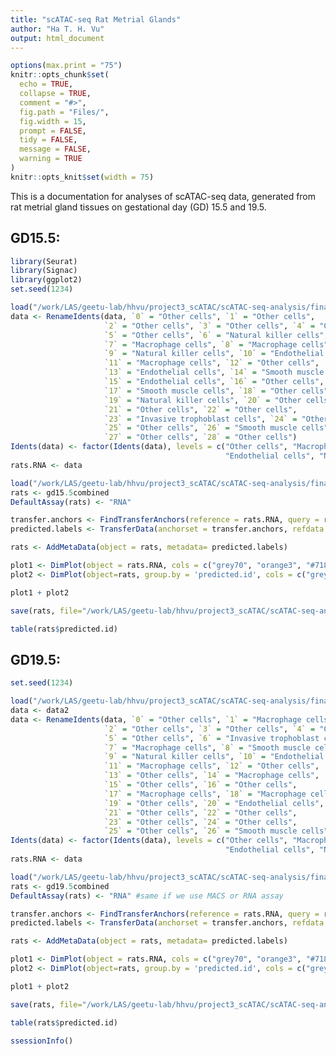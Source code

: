 ```yaml
---
title: "scATAC-seq Rat Metrial Glands"
author: "Ha T. H. Vu"
output: html_document
---
```

  
```r
options(max.print = "75")
knitr::opts_chunk$set(
  echo = TRUE,
  collapse = TRUE,
  comment = "#>",
  fig.path = "Files/",
  fig.width = 15,
  prompt = FALSE,
  tidy = FALSE,
  message = FALSE,
  warning = TRUE
)
knitr::opts_knit$set(width = 75)
```

This is a documentation for analyses of scATAC-seq data, generated from rat metrial gland tissues on gestational day (GD) 15.5 and 19.5. <br>
  
## GD15.5:
```r
library(Seurat)
library(Signac)
library(ggplot2)
set.seed(1234)

load("/work/LAS/geetu-lab/hhvu/project3_scATAC/scATAC-seq-analysis/finalWorkflow/4_RNAintegration/scRNA-seqFiles/gd15.5_res0.8.rda")
data <- RenameIdents(data, `0` = "Other cells", `1` = "Other cells",
                     `2` = "Other cells", `3` = "Other cells", `4` = "Other cells",
                     `5` = "Other cells", `6` = "Natural killer cells",
                     `7` = "Macrophage cells", `8` = "Macrophage cells",
                     `9` = "Natural killer cells", `10` = "Endothelial cells",
                     `11` = "Macrophage cells", `12` = "Other cells",
                     `13` = "Endothelial cells", `14` = "Smooth muscle cells",
                     `15` = "Endothelial cells", `16` = "Other cells",
                     `17` = "Smooth muscle cells", `18` = "Other cells",
                     `19` = "Natural killer cells", `20` = "Other cells",
                     `21` = "Other cells", `22` = "Other cells",
                     `23` = "Invasive trophoblast cells", `24` = "Other cells",
                     `25` = "Other cells", `26` = "Smooth muscle cells",
                     `27` = "Other cells", `28` = "Other cells")
Idents(data) <- factor(Idents(data), levels = c("Other cells", "Macrophage cells", "Smooth muscle cells",
                                                "Endothelial cells", "Natural killer cells", "Invasive trophoblast cells"))
rats.RNA <- data

load("/work/LAS/geetu-lab/hhvu/project3_scATAC/scATAC-seq-analysis/finalWorkflow/2_mergedSamples/2_MACS2Peaks/GD15.5/15.5_1-2-3-merged.rda")
rats <- gd15.5combined
DefaultAssay(rats) <- "RNA"

transfer.anchors <- FindTransferAnchors(reference = rats.RNA, query = rats, reduction = 'cca')
predicted.labels <- TransferData(anchorset = transfer.anchors, refdata = Idents(rats.RNA), weight.reduction = rats[['lsi']], dims=2:20)

rats <- AddMetaData(object = rats, metadata= predicted.labels)

plot1 <- DimPlot(object = rats.RNA, cols = c("grey70", "orange3", "#718748", "#183D61", "#79704C", "red3")) + ggtitle('GD15.5 scRNA-seq')
plot2 <- DimPlot(object=rats, group.by = 'predicted.id', cols = c("grey70", "orange3", "#718748", "#183D61", "#79704C", "red3")) + ggtitle('GD15.5 scATAC-seq')

plot1 + plot2

save(rats, file="/work/LAS/geetu-lab/hhvu/project3_scATAC/scATAC-seq-analysis/finalWorkflow/4_RNAintegration/2_MACS2Peaks/gd15.5-ATACwithRNAlables.rda")

table(rats$predicted.id)
```

## GD19.5:
```r
set.seed(1234)

load("/work/LAS/geetu-lab/hhvu/project3_scATAC/scATAC-seq-analysis/finalWorkflow/4_RNAintegration/scRNA-seqFiles/gd19.5-4-5-6-7_res0.8.rda")
data <- data2
data <- RenameIdents(data, `0` = "Other cells", `1` = "Macrophage cells",
                     `2` = "Other cells", `3` = "Other cells", `4` = "Other cells",
                     `5` = "Other cells", `6` = "Invasive trophoblast cells",
                     `7` = "Macrophage cells", `8` = "Smooth muscle cells",
                     `9` = "Natural killer cells", `10` = "Endothelial cells",
                     `11` = "Macrophage cells", `12` = "Other cells",
                     `13` = "Other cells", `14` = "Macrophage cells",
                     `15` = "Other cells", `16` = "Other cells",
                     `17` = "Macrophage cells", `18` = "Macrophage cells",
                     `19` = "Other cells", `20` = "Endothelial cells",
                     `21` = "Other cells", `22` = "Other cells",
                     `23` = "Other cells", `24` = "Other cells",
                     `25` = "Other cells", `26` = "Smooth muscle cells")
Idents(data) <- factor(Idents(data), levels = c("Other cells", "Macrophage cells", "Smooth muscle cells",
                                                "Endothelial cells", "Natural killer cells", "Invasive trophoblast cells"))
rats.RNA <- data

load("/work/LAS/geetu-lab/hhvu/project3_scATAC/scATAC-seq-analysis/finalWorkflow/2_mergedSamples/2_MACS2Peaks/GD19.5/19.5_4-5-6-merged.rda")
rats <- gd19.5combined
DefaultAssay(rats) <- "RNA" #same if we use MACS or RNA assay

transfer.anchors <- FindTransferAnchors(reference = rats.RNA, query = rats, reduction = 'cca')
predicted.labels <- TransferData(anchorset = transfer.anchors, refdata = Idents(rats.RNA), weight.reduction = rats[['lsi']], dims=2:10)

rats <- AddMetaData(object = rats, metadata= predicted.labels)

plot1 <- DimPlot(object = rats.RNA, cols = c("grey70", "orange3", "#718748", "#183D61", "#79704C", "red3")) + ggtitle('GD19.5 scRNA-seq')
plot2 <- DimPlot(object=rats, group.by = 'predicted.id', cols = c("grey70", "orange3", "#718748", "#183D61", "#79704C", "red3")) + ggtitle('GD19.5 scATAC-seq')

plot1 + plot2

save(rats, file="/work/LAS/geetu-lab/hhvu/project3_scATAC/scATAC-seq-analysis/finalWorkflow/4_RNAintegration/2_MACS2Peaks/gd19.5-ATACwithRNAlables.rda")

table(rats$predicted.id)
```


```r
ssessionInfo()
```